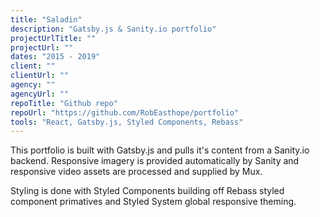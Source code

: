 ```yaml
---
title: "Saladin"
description: "Gatsby.js & Sanity.io portfolio"
projectUrlTitle: ""
projectUrl: ""
dates: "2015 - 2019"
client: ""
clientUrl: ""
agency: ""
agencyUrl: ""
repoTitle: "Github repo"
repoUrl: "https://github.com/RobEasthope/portfolio"
tools: "React, Gatsby.js, Styled Components, Rebass"
---
```


This portfolio is built with Gatsby.js and pulls it's content from a Sanity.io backend. Responsive imagery is provided automatically by Sanity and responsive video assets are processed and supplied by Mux.

Styling is done with Styled Components building off Rebass styled component primatives and Styled System global responsive theming.
